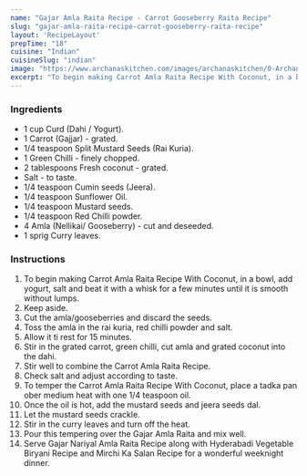 ---
name: "Gajar Amla Raita Recipe - Carrot Gooseberry Raita Recipe"
slug: "gajar-amla-raita-recipe-carrot-gooseberry-raita-recipe"
layout: 'RecipeLayout'
prepTime: "18"
cuisine: "Indian"
cuisineSlug: "indian"
image: "https://www.archanaskitchen.com/images/archanaskitchen/0-Archanas-Kitchen-Recipes/2018/Gajar_Amla_Raita_Recipe_-_Carrot_Gooseberry_Raita-5.jpg"
excerpt: "To begin making Carrot Amla Raita Recipe With Coconut, in a bowl, add yogurt, salt and beat it with a whisk for a few minutes until it is smooth without lumps"
---

### Ingredients

- 1 cup Curd (Dahi / Yogurt).
- 1 Carrot (Gajjar) - grated.
- 1/4 teaspoon Split Mustard Seeds (Rai Kuria).
- 1 Green Chilli - finely chopped.
- 2 tablespoons Fresh coconut - grated.
- Salt - to taste.
- 1/4 teaspoon Cumin seeds (Jeera).
- 1/4 teaspoon Sunflower Oil.
- 1/4 teaspoon Mustard seeds.
- 1/4 teaspoon Red Chilli powder.
- 4 Amla (Nellikai/ Gooseberry) - cut and deseeded.
- 1 sprig Curry leaves.

### Instructions

1. To begin making Carrot Amla Raita Recipe With Coconut, in a bowl, add yogurt, salt and beat it with a whisk for a few minutes until it is smooth without lumps.
1. Keep aside.
1. Cut the amla/gooseberries and discard the seeds.
1. Toss the amla in the rai kuria, red chilli powder and salt.
1. Allow it ti rest for 15 minutes.
1. Stir in the grated carrot, green chilli, cut amla and grated coconut into the dahi.
1. Stir well to combine the Carrot Amla Raita Recipe.
1. Check salt and adjust according to taste.
1. To temper the Carrot Amla Raita Recipe With Coconut, place a tadka pan ober medium heat with one 1/4 teaspoon oil.
1. Once the oil is hot, add the mustard seeds and jeera seeds dal.
1. Let the mustard seeds crackle.
1. Stir in the curry leaves and turn off the heat.
1. Pour this tempering over the Gajar Amla Raita and mix well.
1. Serve Gajar Nariyal Amla Raita Recipe along with Hyderabadi Vegetable Biryani Recipe and Mirchi Ka Salan Recipe for a wonderful weeknight dinner.
